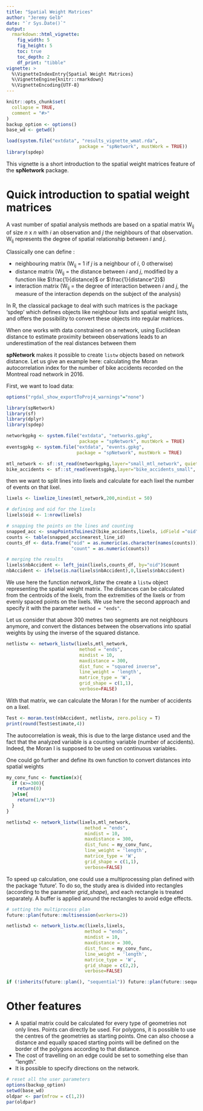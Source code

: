 ```yaml
---
title: "Spatial Weight Matrices"
author: "Jeremy Gelb"
date: "`r Sys.Date()`"
output:
  rmarkdown::html_vignette:
    fig_width: 5
    fig_height: 5
    toc: true
    toc_depth: 2
    df_print: "tibble"
vignette: >
  %\VignetteIndexEntry{Spatial Weight Matrices}
  %\VignetteEngine{knitr::rmarkdown}
  %\VignetteEncoding{UTF-8}
---
```


```r
knitr::opts_chunk$set(
  collapse = TRUE,
  comment = "#>"
)
backup_option <- options()
base_wd <- getwd()
```

```r
load(system.file("extdata", "results_vignette_wmat.rda",
                           package = "spNetwork", mustWork = TRUE))
library(spdep)
```

This vignette is a short introduction to the spatial weight matrices feature of the **spNetwork** package.

# Quick introduction to spatial weight matrices

A vast number of spatial analysis methods are based on a spatial matrix W<sub>ij</sub> of size  *n* x *n* with *i* an observation and *j* the neighbours of that observation. W<sub>ij</sub> represents the degree of spatial relationship between *i* and *j*.

Classically one can define : 

* neighbouring matrix (W<sub>ij</sub> = 1 if *j* is a neighbour of *i*, 0 otherwise)
* distance matrix (W<sub>ij</sub> = the distance between *i* and *j*, modified by a function like $\frac{1}{distance}$ or $\frac{1}{distance^2}$)
* interaction matrix (W<sub>ij</sub> = the degree of interaction between *i* and *j*, the measure of the interaction depends on the subject of the analysis)

In R, the classical package to deal with such matrices is the package 'spdep' which defines objects like neighbour lists and spatial weight lists, and offers the possibility to convert these objects into regular matrices.

When one works with data constrained on a network, using Euclidean distance to estimate proximity between observations leads to an underestimation of the real distances between them

**spNetwork** makes it possible to create `listw` objects based on network distance. Let us give an example here: calculating the Moran autocorrelation index for the number of bike accidents recorded on the Montreal road network in 2016.

First, we want to load data:

```r
options("rgdal_show_exportToProj4_warnings"="none")

library(spNetwork)
library(sf)
library(dplyr)
library(spdep)

networkgpkg <- system.file("extdata", "networks.gpkg",
                           package = "spNetwork", mustWork = TRUE)
eventsgpkg <- system.file("extdata", "events.gpkg",
                          package = "spNetwork", mustWork = TRUE)

mtl_network <- sf::st_read(networkgpkg,layer="small_mtl_network", quiet = TRUE)
bike_accidents <- sf::st_read(eventsgpkg,layer="bike_accidents_small", quiet = TRUE)


```

then we want to split lines into lixels and calculate for each lixel the number of events on that lixel.

```r
lixels <- lixelize_lines(mtl_network,200,mindist = 50)

# defining and oid for the lixels
lixels$oid <- 1:nrow(lixels)

# snapping the points on the lines and counting
snapped_acc <- snapPointsToLines2(bike_accidents,lixels, idField ="oid")
counts <- table(snapped_acc$nearest_line_id)
counts_df <- data.frame("oid" = as.numeric(as.character(names(counts))),
                        "count" = as.numeric(counts))

# merging the results
lixels$nbAccident <- left_join(lixels,counts_df, by="oid")$count
nbAccident <- ifelse(is.na(lixels$nbAccident),0,lixels$nbAccident)
```

We use here the function *network_listw* the create a `listw` object representing the spatial weight matrix. The distances can be calculated from the centroids of the lixels, from the extremities of the lixels or from evenly spaced points on the lixels. We use here the second approach and specify it with the parameter `method = "ends"`.

Let us consider that above 300 metres two segments are not neighbours anymore, and convert the distances between the observations into spatial weights by using the inverse of the squared distance.

```r
netlistw <- network_listw(lixels,mtl_network,
                           method = "ends",
                           mindist = 10,
                           maxdistance = 300,
                           dist_func = "squared inverse",
                           line_weight = 'length',
                           matrice_type = 'W',
                           grid_shape = c(1,1),
                           verbose=FALSE)
```
With that matrix, we can calculate the Moran I for the number of accidents on a lixel.

```r
Test <- moran.test(nbAccident, netlistw, zero.policy = T)
print(round(Test$estimate,4))
```

The autocorrelation is weak, this is due to the large distance used and the fact that the analyzed variable is a counting variable (number of accidents). Indeed, the Moran I is supposed to be used on continuous variables.

One could go further and define its own function to convert distances into spatial weights

```r
my_conv_func <- function(x){
  if (x>=300){
    return(0)
  }else{
    return(1/x**3)
  }
}

netlistw2 <- network_listw(lixels,mtl_network,
                             method = "ends",
                             mindist = 10,
                             maxdistance = 300,
                             dist_func = my_conv_func,
                             line_weight = 'length',
                             matrice_type = 'W',
                             grid_shape = c(1,1),
                             verbose=FALSE)

```

To speed up calculation, one could use a multiprocessing plan defined with the package 'future'. To do so, the study area is divided into rectangles (according to the parameter *grid_shape*), and each rectangle is treated separately. A buffer is applied around the rectangles to avoid edge effects.

```r
# setting the multiprocess plan
future::plan(future::multisession(workers=2))

netlistw3 <- network_listw.mc(lixels,lixels,
                             method = "ends",
                             mindist = 10,
                             maxdistance = 300,
                             dist_func = my_conv_func,
                             line_weight = 'length',
                             matrice_type = 'W',
                             grid_shape = c(2,2),
                             verbose=FALSE)

if (!inherits(future::plan(), "sequential")) future::plan(future::sequential)
```

# Other features

* A spatial matrix could be calculated for every type of geometries not only lines. Points can directly be used. For polygons, it is possible to use the centres of the geometries as starting points. One can also choose a distance and equally spaced starting points will be defined on the border of the polygons according to that distance.
* The cost of travelling on an edge could be set to something else than "length".
* It is possible to specify directions on the network.

```r
# reset all the user parameters
options(backup_option)
setwd(base_wd)
oldpar <- par(mfrow = c(1,2))
par(oldpar)
```
